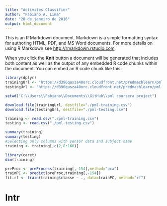 ```yaml
---
title: "Activites Classifier"
author: "Fabiano A. Lima"
date: "28 de janeiro de 2016"
output: html_document
---
```


This is an R Markdown document. Markdown is a simple formatting syntax for authoring HTML, PDF, and MS Word documents. For more details on using R Markdown see <http://rmarkdown.rstudio.com>.

When you click the **Knit** button a document will be generated that includes both content as well as the output of any embedded R code chunks within the document. You can embed an R code chunk like this:

```r

library(dplyr)
trainingUrl <- "https://d396qusza40orc.cloudfront.net/predmachlearn/pml-training.csv"
testingUrl <- "https://d396qusza40orc.cloudfront.net/predmachlearn/pml-testing.csv"

setwd("C:\\Users\\Fabiano\\Documents\\GitHub\\pml coursera project")

download.file(trainingUrl, destfile="./pml-training.csv")
download.file(testingUrl, destfile="./pml-testing.csv")

training <- read.csv("./pml-training.csv")
testing <- read.csv("./pml-testing.csv")

summary(training)
summary(testing)
#Selecting only columns with sensor data and subject name
training <- training[,c(2,8:160)]

library(caret)
dim(training)

preProc <- preProcess(training[,-154],method="pca")
trainPC <- predict(preProc,training[,-154])
fit.rf <- train(training$classe ~ ., data=trainPC, method="rf")

```

# Intr